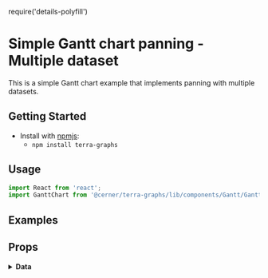 require('details-polyfill')

# Simple Gantt chart panning - Multiple dataset

This is a simple Gantt chart example that implements panning with multiple datasets.

## Getting Started

- Install with [npmjs](https://www.npmjs.com):
  - `npm install terra-graphs`

## Usage
```jsx
import React from 'react';
import GanttChart from '@cerner/terra-graphs/lib/components/Gantt/GanttChart';
```
## Examples
<GanttChart />

## Props
<PropsTable />

<details>
<summary style={{fontSize: 24 }}>
<b>Data</b>
</summary>

### Graph Config object
<GraphConfig />

### Data object
<DataObject />
</details>

